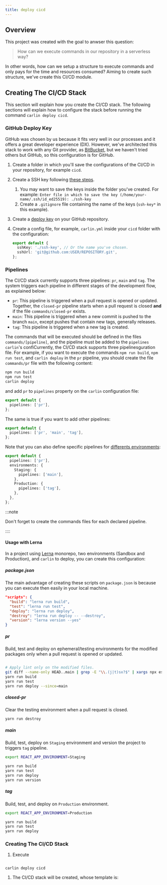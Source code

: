 ```yaml
---
title: deploy cicd
---
```




## Overview

This project was created with the goal to anwser this question:

> How can we execute commands in our repository in a serverless way?

In other words, how can we setup a structure to execute commands and only pays for the time and resources consumed? Aiming to create such structure, we've create this CI/CD module.

## Creating The CI/CD Stack

This section will explain how you create the CI/CD stack. The following sections will explain how to configure the stack before running
the command `carlin deploy cicd`.

### GitHub Deploy Key

GitHub was chosen by us because it fits very well in our processes and it offers a great developer experience (DX).
However, we've architected this stack to work with any Git provider, as [BitBucket](https://bitbucket.org/), but we haven't tried
others but GitHub, so this configuration is for GitHub.

1. Create a folder in which you'll save the configurations of the CI/CD in your repository, for example `cicd`.
1. Create a SSH key following [these steps](https://docs.github.com/en/github/authenticating-to-github/generating-a-new-ssh-key-and-adding-it-to-the-ssh-agent#generating-a-new-ssh-key).
   1. You may want to save the keys inside the folder you've created. For example: `Enter file in which to save the key (/home/your-name/.ssh/id_ed25519): ./ssh-key`
   1. Create a `.gitignore` file containing the name of the keys (`ssh-key*` in this example).
1. Create a [deploy key](https://docs.github.com/en/developers/overview/managing-deploy-keys#deploy-keys) on your GitHub repository.
1. Create a config file, for example, `carlin.yml` inside your `cicd` folder with the configuration:

   ```ts title="carlin.ts"
   export default {
     sshKey: './ssh-key', // Or the name you've chosen.
     sshUrl: 'git@github.com:USER/REPOSITORY.git',
   };
   ```

### Pipelines

The CI/CD stack currently supports three pipelines: `pr`, `main` and `tag`. The system triggers each pipeline in different stages of the development
flow, as explained below:

- `pr`: This pipeline is triggered when a pull request is opened or updated. Together, the `closed-pr` pipeline starts when a pull request is closed **and** if the file `commands/closed-pr` exists.
- `main`: This pipeline is triggered when a new commit is pushed to the branch `main`, except pushes that contain new tags, generally releases.
- `tag`: This pipeline is triggered when a new tag is created.

The commands that will be executed should be defined in the files `commands/[pipeline]`, and the pipeline must be added to the `pipelines`
`carlin`'s confiCurrently, the CI/CD stack supports three pipelinesguration file. For example, if you want to execute the commands `npm run build`, `npm run test`, and `carlin deploy`
in the `pr` pipeline, you should create the file `commands/pr` file with the following content:

```sh title="commands/pr"
npm run build
npm run test
carlin deploy
```

and add `pr` to `pipelines` property on the `carlin` configuration file:

```ts title="carlin.ts"
export default {
  pipelines: ['pr'],
};
```

The same is true if you want to add other pipelines:

```ts title="carlin.ts"
export default {
  pipelines: ['pr', 'main', 'tag'],
};
```

Note that you can also define specific pipelines for [differents environments](/docs/CLI#environments):

```ts title="carlin.ts"
export default {
  pipelines: ['pr'],
  environments: {
    Staging: {
      pipelines: ['main'],
    },
    Production: {
      pipelines: ['tag'],
    },
  },
};
```

:::note

Don't forget to create the commands files for each declared pipeline.

::::

#### Usage with Lerna

In a project using [Lerna](https://lerna.js.org/) monorepo, two environments (Sandbox and Production), and `carlin` to deploy, you can create this configuration:

##### package.json

The main advantage of creating these scripts on `package.json` is because you can execute then easily in your local machine.

```json title=package.json
"scripts": {
  "build": "lerna run build",
  "test": "lerna run test",
  "deploy": "lerna run deploy",
  "destroy": "lerna run deploy -- --destroy",
  "version": "lerna version --yes"
}
```

##### pr

Build, test and deploy on ephemeral/testing environments for the modified packages only when a pull request is opened or updated.

```sh title=cicd/commands/pr

# Apply lint only on the modified files.
git diff --name-only HEAD..main | grep -E "\\.(j|t)sx?$" | xargs npx eslint --no-error-on-unmatched-pattern
yarn run build
yarn run test
yarn run deploy --since=main
```

##### closed-pr

Clear the testing environment when a pull request is closed.

```sh title=cicd/commands/closed-pr
yarn run destroy
```

##### main

Build, test, deploy on `Staging` environment and version the project to triggers `tag` pipeline.

```sh title=cicd/commands/main
export REACT_APP_ENVIRONMENT=Staging

yarn run build
yarn run test
yarn run deploy
yarn run version
```

##### tag

Build, test, and deploy on `Production` environment.

```sh title=cicd/commands/tag
export REACT_APP_ENVIRONMENT=Production

yarn run build
yarn run test
yarn run deploy
```

### Creating The CI/CD Stack

1. Execute

```

carlin deploy cicd

```

1. The CI/CD stack will be created, whose template is:

<Template json={cicdTemplate} />

The next section will explain all resources created by the CI/CD stack.

## Stack Resources

When deployed, the CI/CD create these resources:

1. [Repository Image Registry](#repository-image-registry)
1. [Repository Image Builder](#repository-image-builder)
1. [CI/CD REST API](#cicd-rest-api)

### Repository Image Registry

<InnerHTML html={cicdTemplateGetEcrRepositoryComment} />

<Template json={cicdTemplateEcrRepository} />

#### Running Local

You can test the created image in your local environment following theses steps:

1. Perform a Docker login running the command if you're using [AWS CLI v2](https://docs.aws.amazon.com/cli/latest/userguide/install-cliv2.html):

```sh
aws ecr get-login-password --region ${AWS_REGION} | docker login --username AWS --password-stdin ${AWS_ACCOUNT_ID}.dkr.ecr.${AWS_REGION}.amazonaws.com
```

1. Pull the image:

   ```sh
   docker pull ${AWS_ACCOUNT_ID}.dkr.ecr.${AWS_REGION}.amazonaws.com/${REPOSITORY_NAME}:latest
   ```

1. [Run bash in a disposable new container:](https://stackoverflow.com/a/43309168/8786986)

   ```sh
   docker run --rm -it --entrypoint bash $IMAGE_NAME_OR_ID
   ```

1. Run `exit` to close the bash.

### Repository Image Builder

<InnerHTML html={cicdTemplateGetRepositoryImageBuilderComment} />

The [build specification (buildspec)](https://docs.aws.amazon.com/codebuild/latest/userguide/build-spec-ref.html) of the repository image builder is show below:

<CodeBlock className="yml">
  {carlinCicdRepositoryImageBuilderBuildSpec}
</CodeBlock>

The [Dockerfile](https://docs.docker.com/engine/reference/builder/) used to build the Docker image of the repository is:

<CodeBlock className="dockerfile">
  {carlinCicdRepositoryImageBuilderDockerfile}
</CodeBlock>

### ECS Fargate Task

Once we have the image on registry, the deploymend also creates an [ECS Fargate](https://aws.amazon.com/fargate) task definition. This task receives commands and execute them in a Docker container using the repository image.
The code below shows that base task configuration.

<Template json={carlinCicdRepositoryEcsTaskDefinition} />

### CI/CD REST API

<InnerHTML html={cicdApiV1HandlerComment} />
